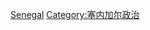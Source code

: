 {{Commons cat|Government of Senegal}}

[[Category:非洲各国政府|Senegal]]
[[Category:塞内加尔政治|Category:塞内加尔政治]]
